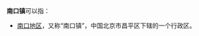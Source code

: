 '''南口镇'''可以指：
{{PRC admin/disambig|42/10/81/108/000|44/14/21/131/000}}
* [[南口地区|南口地区]]，又称“南口镇”，中国北京市昌平区下辖的一个行政区。
{{disambig|cat=三字中国镇名消歧义}}